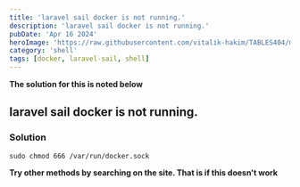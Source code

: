```yaml
---
title: 'laravel sail docker is not running.'
description: 'laravel sail docker is not running.'
pubDate: 'Apr 16 2024'
heroImage: 'https://raw.githubusercontent.com/vitalik-hakim/TABLES404/main/error_b/SHELL.jpg'
category: 'shell'
tags: [docker, laravel-sail, shell]
---
```


**The solution for this is noted below**

## laravel sail docker is not running.

### Solution

```shell
sudo chmod 666 /var/run/docker.sock
```

**Try other methods by searching on the site. That is if this doesn't work**
